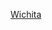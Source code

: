 {{US county navigation box
| collapse_state = {{{state|expanded}}}
| listclass      = hlist

| template_name  = 威奇托縣 (堪薩斯州)
| county         = 威奇托縣
| state          = 堪薩斯州
| seat           = 利奧泰

| map_image      = Map of Kansas highlighting Wichita County.svg
| map_alt        = Map of Kansas highlighting Wichita County
| map_caption    = Map of Kansas highlighting Wichita County

| title1 = [[城市]]
| body1  = 
* [[利奧泰 (堪薩斯州)|利奧泰]]

| title2 = [[普查规定居民点]]
| body2  = 
* [[馬林維爾 (堪薩斯州)|馬林維爾]]

| title3 = [[非建制地區]]
| body3  = 
* [[利迪亞 (堪薩斯州)|利迪亞]]
* [[塞爾扣克 (堪薩斯州)|塞爾扣克]]

| title4 = [[鬼鎮]]
| body4  = 
* [[柯洛納多 (堪薩斯州)|柯洛納多]]
* [[法默城 (堪薩斯州)|法默城]]

| title5 = [[鎮區 (美國)|鎮區]]
| body5  = 
* [[利奧泰鎮區 (堪薩斯州威奇托縣)|利奧泰鎮區]]

}}<noinclude>
{{collapsible option}}
[[Category:堪薩斯州縣份導航模板|Wichita]]
[[Category:威奇托縣 (堪薩斯州)| ]]
</noinclude>